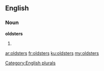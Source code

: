 ==English==

===Noun===
'''oldsters'''

# {{plural of|[[oldster]]}}

[[Category:English plurals]]

[[ar:oldsters]]
[[fr:oldsters]]
[[ku:oldsters]]
[[my:oldsters]]